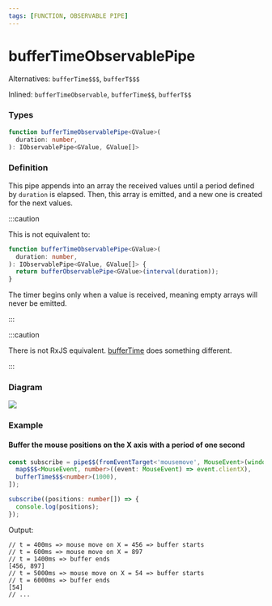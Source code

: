 ```yaml
---
tags: [FUNCTION, OBSERVABLE PIPE]
---
```


# bufferTimeObservablePipe

Alternatives: `bufferTime$$$`, `bufferT$$$`

Inlined: `bufferTimeObservable`, `bufferTime$$`, `bufferT$$`

### Types

```ts
function bufferTimeObservablePipe<GValue>(
  duration: number,
): IObservablePipe<GValue, GValue[]>
```

### Definition

This pipe appends into an array the received values until a period defined by `duration` is elapsed.
Then, this array is emitted, and a new one is created for the next values.

:::caution

This is not equivalent to:

```ts
function bufferTimeObservablePipe<GValue>(
  duration: number,
): IObservablePipe<GValue, GValue[]> {
  return bufferObservablePipe<GValue>(interval(duration));
}
```

The timer begins only when a value is received, meaning empty arrays will never be emitted.

:::

:::caution

There is not RxJS equivalent.
[bufferTime](https://rxjs.dev/api/operators/bufferTime) does something different.

:::

### Diagram

![](example-diagram.svg)

### Example

#### Buffer the mouse positions on the X axis with a period of one second

```ts
const subscribe = pipe$$(fromEventTarget<'mousemove', MouseEvent>(window, 'mousemove'), [
  map$$$<MouseEvent, number>((event: MouseEvent) => event.clientX),
  bufferTime$$$<number>(1000),
]);

subscribe((positions: number[]) => {
  console.log(positions);
});
```

Output:

```text
// t = 400ms => mouse move on X = 456 => buffer starts
// t = 600ms => mouse move on X = 897
// t = 1400ms => buffer ends
[456, 897]
// t = 5000ms => mouse move on X = 54 => buffer starts
// t = 6000ms => buffer ends
[54]
// ...
```
